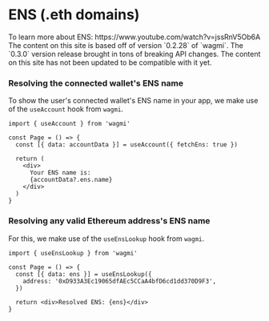 
# ENS (.eth domains)

<Callout>
  To learn more about ENS: https://www.youtube.com/watch?v=jssRnV5Ob6A
</Callout>

<Callout>
  The content on this site is based off of version `0.2.28` of `wagmi`. The
  `0.3.0` version release brought in tons of breaking API changes. The content
  on this site has not been updated to be compatible with it yet.
</Callout>

### Resolving the connected wallet's ENS name

To show the user's connected wallet's ENS name in your app, we make use of the `useAccount` hook from `wagmi`.

```tsx
import { useAccount } from 'wagmi'

const Page = () => {
  const [{ data: accountData }] = useAccount({ fetchEns: true })

  return (
    <div>
      Your ENS name is:
      {accountData?.ens.name}
    </div>
  )
}
```

### Resolving any valid Ethereum address's ENS name

For this, we make use of the `useEnsLookup` hook from `wagmi`.

```tsx
import { useEnsLookup } from 'wagmi'

const Page = () => {
  const [{ data: ens }] = useEnsLookup({
    address: '0xD933A3Ec19065dfAEc5CCaA4bfD6cd1dd370D9F3',
  })

  return <div>Resolved ENS: {ens}</div>
}
```
